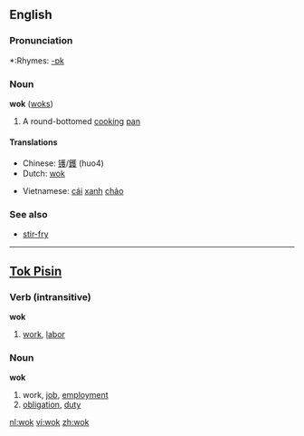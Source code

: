 ==English==

===Pronunciation===
*:Rhymes: [[Rhymes:English:-ɒk|-ɒk]]

===Noun===
'''wok''' ([[woks]])

#A round-bottomed [[cook]]ing [[pan]]

====Translations====
{{top}}
*Chinese: [[镬]]/[[鑊]] (huo4)
*Dutch: [[#Dutch|wok]] {{m}}
{{mid}}
*Vietnamese: [[cái]] [[xanh]] [[chảo]]
{{bottom}}

===See also===
*[[stir-fry]]

----

==[[Tok Pisin]]==
===Verb (intransitive)===

'''wok'''

#[[work]], [[labor]]

===Noun===

'''wok'''

#work, [[job]], [[employment]]
#[[obligation]], [[duty]]

[[nl:wok]]
[[vi:wok]]
[[zh:wok]]